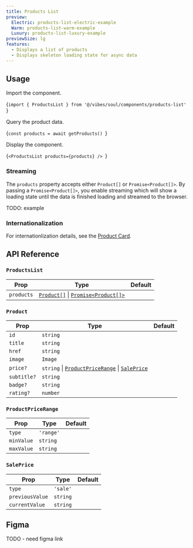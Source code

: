 ```yaml
---
title: Products List
preview:
  Electric: products-list-electric-example
  Warm: products-list-warm-example
  Luxury: products-list-luxury-example
previewSize: lg
features:
  - Displays a list of products
  - Displays skeleton loading state for async data
---
```


## Usage

Import the component.

<CodeBlock lang="bash">{`import { ProductsList } from '@/vibes/soul/components/products-list'
`}</CodeBlock>

Query the product data.

<CodeBlock lang="bash">{`const products = await getProducts()
`}</CodeBlock>

Display the component.

<CodeBlock lang="bash">{`<ProductsList products={products} />
`}</CodeBlock>

### Streaming

The `products` property accepts either `Product[]` or `Promise<Product[]>`. By passing a `Promise<Product[]>`, you enable streaming which will show a loading state until the data is finished loading and streamed to the browser.

TODO: example

### Internationalization

For internationlization details, see the [Product Card](/docs/soul/product-card).

## API Reference

### `ProductsList`

| Prop       | Type                                                        | Default |
| ---------- | ----------------------------------------------------------- | ------- |
| `products` | [`Product[]`](#product) \| [`Promise<Product[]>`](#product) |         |

### `Product`

| Prop        | Type                                                                               | Default |
| ----------- | ---------------------------------------------------------------------------------- | ------- |
| `id`        | `string`                                                                           |         |
| `title`     | `string`                                                                           |         |
| `href`      | `string`                                                                           |         |
| `image`     | `Image` <Tooltip content="{src: string, alt: string}" />                           |         |
| `price?`    | `string` \| [`ProductPriceRange`](#productpricerange) \| [`SalePrice`](#saleprice) |         |
| `subtitle?` | `string`                                                                           |         |
| `badge?`    | `string`                                                                           |         |
| `rating?`   | `number`                                                                           |         |

### `ProductPriceRange`

| Prop       | Type      | Default |
| ---------- | --------- | ------- |
| `type`     | `'range'` |         |
| `minValue` | `string`  |         |
| `maxValue` | `string`  |         |

### `SalePrice`

| Prop            | Type     | Default |
| --------------- | -------- | ------- |
| `type`          | `'sale'` |         |
| `previousValue` | `string` |         |
| `currentValue`  | `string` |         |

## Figma

TODO - need figma link

<Figma url="https://www.figma.com/design/kgCf8OkDCe90wBSKNNqueL/Soul-Vibe?node-id=1720-21795&t=RzBeIql49iCnmSMw-4" />
